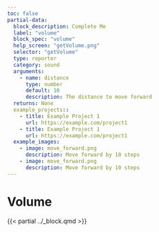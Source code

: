 ```yaml
---
toc: false
partial-data:
  block_description: Complete Me
  label: "volume"
  block_spec: "volume"
  help_screen: "getVolume.png"
  selector: "getVolume"
  type: reporter
  category: sound
  arguments:
    - name: distance
      type: number
      default: 10
      description: The distance to move forward
  returns: None
  example_projects::
    - title: Example Project 1
      url: https://example.com/project1
    - title: Example Project 1
      url: https://example.com/project1
  example_images:
    - image: move_forward.png
      description: Move forward by 10 steps
    - image: move_forward.png
      description: Move forward by 10 steps
---
```


# Volume {.unnumbered}

{{< partial ../_block.qmd >}}
